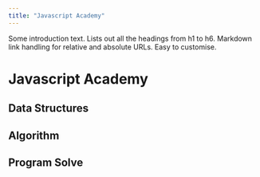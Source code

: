 ```yaml
---
title: "Javascript Academy"
---
```


Some introduction text. Lists out all the headings from h1 to h6. Markdown link handling for relative and absolute URLs. Easy to customise.

# Javascript Academy
## Data Structures

## Algorithm

## Program Solve

